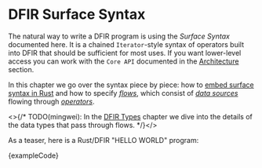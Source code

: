 
# DFIR Surface Syntax
The natural way to write a DFIR program is using the _Surface Syntax_ documented here.
It is a chained `Iterator`-style syntax of operators built into DFIR that should be sufficient
for most uses. If you want lower-level access you can work with the `Core API` documented in the [Architecture](../architecture/) section.

In this chapter we go over the syntax piece by piece: how to [embed surface syntax in Rust](./surface_embedding) and how to specify [_flows_](./surface_flows), which consist of [_data sources_](./surface_data) flowing through [_operators_](./surface_ops_gen).

<>{/* TODO(mingwei): In the [DFIR Types](surface_types) chapter we dive into the details of the data types that pass through flows. */}</>

As a teaser, here is a Rust/DFIR "HELLO WORLD" program:

<CodeBlock language="rust" showLineNumbers>{exampleCode}</CodeBlock>
